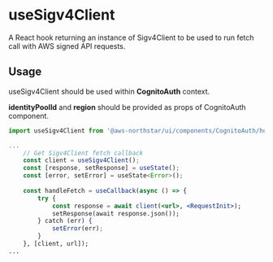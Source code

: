 
<Meta title='Components/CognitoAuth/Sigv4Client/Docs' />

# useSigv4Client

A React hook returning an instance of Sigv4Client to be used to run fetch call with AWS signed API requests.

## Usage 

useSigv4Client should be used within **CognitoAuth** context. 

**identityPoolId** and **region** should be provided as props of CognitoAuth component. 

```jsx
import useSigv4Client from '@aws-northstar/ui/components/CognitoAuth/hooks/useSigv4Client';

...
    // Get Sigv4Client fetch callback
    const client = useSigv4Client();
    const [response, setResponse] = useState();
    const [error, setError] = useState<Error>();
    
    const handleFetch = useCallback(async () => {
        try {
            const response = await client(<url>, <RequestInit>);
            setResponse(await response.json());
        } catch (err) {
            setError(err);
        }
    }, [client, url]);
...

```


